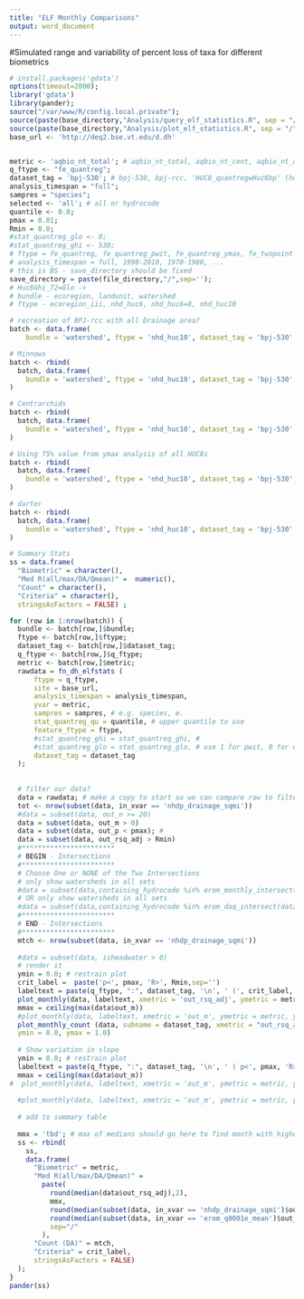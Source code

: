 ```yaml
---
title: "ELF Monthly Comparisons"
output: word_document
---
```

#Simulated range and variability of percent loss of taxa for different biometrics


```r
# install.packages('gdata')
options(timeout=2000);
library('gdata')
library(pander);
source("/var/www/R/config.local.private");
source(paste(base_directory,"Analysis/query_elf_statistics.R", sep = "/")); 
source(paste(base_directory,"Analysis/plot_elf_statistics.R", sep = "/")); 
base_url <- 'http://deq2.bse.vt.edu/d.dh'


metric <- 'aqbio_nt_total'; # aqbio_nt_total, aqbio_nt_cent, aqbio_nt_darter, aqbio_nt_benins
q_ftype <- "fe_quantreg";
dataset_tag = 'bpj-530'; # bpj-530, bpj-rcc, 'HUC8_quantregwHuc6bp' (huc 6)
analysis_timespan = "full";
sampres = "species";
selected <- 'all'; # all or hydrocode
quantile <- 0.8;
pmax = 0.01;
Rmin = 0.0;
#stat_quantreg_glo <- 0; 
#stat_quantreg_ghi <- 530; 
# ftype = fe_quantreg, fe_quantreg_pwit, fe_quantreg_ymax, fe_twopoint
# analysis_timespan = full, 1990-2010, 1970-1980, ...
# this is BS - save_directory should be fixed
save_directory = paste(file_directory,"/",sep='');
# Huc6Ghi_72=Glo ->
# bundle - ecoregion, landunit, watershed
# ftype - ecoregion_iii, nhd_huc6, nhd_huc6=8, nhd_huc10

# recreation of BPJ-rcc with all Drainage area?
batch <- data.frame(
    bundle = 'watershed', ftype = 'nhd_huc10', dataset_tag = 'bpj-530', q_ftype = 'fe_quantreg', metric = 'aqbio_nt_total')

# Minnows
batch <- rbind(
  batch, data.frame(
    bundle = 'watershed', ftype = 'nhd_huc10', dataset_tag = 'bpj-530', q_ftype = 'fe_elf', metric = 'aqbio_nt_minnow')
)

# Centrarchids
batch <- rbind(
  batch, data.frame(
    bundle = 'watershed', ftype = 'nhd_huc10', dataset_tag = 'bpj-530', q_ftype = 'fe_quantreg', metric = 'aqbio_nt_cent')
)

# Using 75% value from ymax analysis of all HUC8s
batch <- rbind(
  batch, data.frame(
    bundle = 'watershed', ftype = 'nhd_huc10', dataset_tag = 'bpj-530', q_ftype = 'fe_quantreg', metric = 'aqbio_nt_benins')
)

# darter
batch <- rbind(
  batch, data.frame(
    bundle = 'watershed', ftype = 'nhd_huc10', dataset_tag = 'bpj-530', q_ftype = 'fe_quantreg', metric = 'aqbio_nt_darter')
)

# Summary Stats
ss = data.frame(
  "Biometric" = character(), 
  "Med R(all/max/DA/Qmean)" =  numeric(), 
  "Count" = character(), 
  "Criteria" = character(), 
  stringsAsFactors = FALSE) ;

for (row in 1:nrow(batch)) {
  bundle <- batch[row,]$bundle;
  ftype <- batch[row,]$ftype;
  dataset_tag <- batch[row,]$dataset_tag;
  q_ftype <- batch[row,]$q_ftype;
  metric <- batch[row,]$metric;
  rawdata = fn_dh_elfstats (
      ftype = q_ftype,
      site = base_url,
      analysis_timespan = analysis_timespan,
      yvar = metric,
      sampres = sampres, # e.g. species, e.
      stat_quantreg_qu = quantile, # upper quantile to use
      feature_ftype = ftype,
      #stat_quantreg_ghi = stat_quantreg_ghi, #
      #stat_quantreg_glo = stat_quantreg_glo, # use 1 for pwit, 0 for quantreg
      dataset_tag = dataset_tag
  );
  
  
  # filter our data?
  data = rawdata; # make a copy to start so we can compare raw to filtered if desired
  tot <- nrow(subset(data, in_xvar == 'nhdp_drainage_sqmi'))
  #data = subset(data, out_n >= 20)
  data = subset(data, out_m > 0)
  data = subset(data, out_p < pmax); # 
  data = subset(data, out_rsq_adj > Rmin)
  #***********************
  # BEGIN - Intersections
  #***********************
  # Choose One or NONE of the Two Intersections
  # only show watersheds in all sets
  #data = subset(data,containing_hydrocode %in% erom_monthly_intersect(data))
  # OR only show watersheds in all sets
  #data = subset(data,containing_hydrocode %in% erom_daq_intersect(data))
  #***********************
  # END - Intersections
  #***********************
  mtch <- nrow(subset(data, in_xvar == 'nhdp_drainage_sqmi'))
  
  #data = subset(data, isheadwater > 0)
  # render it
  ymin = 0.0; # restrain plot
  crit_label =  paste('p<', pmax, 'R>', Rmin,sep='')
  labeltext = paste(q_ftype, ":", dataset_tag, '\n', ' (', crit_label, mtch, ' of ', tot,' )',sep='')
  plot_monthly(data, labeltext, xmetric = 'out_rsq_adj', ymetric = metric, ymin=ymin);
  mmax = ceiling(max(data$out_m))
  #plot_monthly(data, labeltext, xmetric = 'out_m', ymetric = metric, ymin=0, ymax=mmax);
  plot_monthly_count (data, subname = dataset_tag, xmetric = "out_rsq_adj", 
  ymin = 0.0, ymax = 1.0)
  
  # Show variation in slope
  ymin = 0.0; # restrain plot
  labeltext = paste(q_ftype, ":", dataset_tag, '\n', ' ( p<', pmax, 'R>', Rmin, ' ', mtch, ' of ', tot,' )',sep='')
  mmax = ceiling(max(data$out_m))
#  plot_monthly(data, labeltext, xmetric = 'out_m', ymetric = metric, ymin=ymin, ymax=mmax);
  
  #plot_monthly(data, labeltext, xmetric = 'out_m', ymetric = metric, ymin=0, ymax=mmax);
  
  # add to summary table
  
  mmx = 'tbd'; # max of medians should go here to find month with highest median
  ss <- rbind(
    ss, 
    data.frame(
      "Biometric" = metric, 
      "Med R(all/max/DA/Qmean)" = 
        paste(
          round(median(data$out_rsq_adj),2),  
          mmx, 
          round(median(subset(data, in_xvar == 'nhdp_drainage_sqmi')$out_rsq_adj),2),
          round(median(subset(data, in_xvar == 'erom_q0001e_mean')$out_rsq_adj),2),
          sep="/"
        ),
      "Count (DA)" = mtch, 
      "Criteria" = crit_label, 
      stringsAsFactors = FALSE)
  );
}
pander(ss)
```
